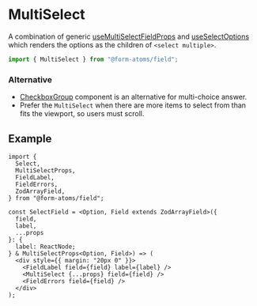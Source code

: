 
<Meta title="components/MultiSelect" of={MultiSelectStories} />

<hgroup>

# MultiSelect

A combination of generic [useMultiSelectFieldProps](?path=/docs/hooks-usemultiselectfieldprops--docs) and [useSelectOptions](?path=/docs/hooks-useselectoptions--docs)
which renders the options as the children of `<select multiple>`.

</hgroup>

```ts
import { MultiSelect } from "@form-atoms/field";
```

### Alternative

- [CheckboxGroup](?path=/docs/components-checkboxgroup--docs) component is an alternative for multi-choice answer.
- Prefer the `MultiSelect` when there are more items to select from than fits the viewport, so users must scroll.

## Example

```tsx
import {
  Select,
  MultiSelectProps,
  FieldLabel,
  FieldErrors,
  ZodArrayField,
} from "@form-atoms/field";

const SelectField = <Option, Field extends ZodArrayField>({
  field,
  label,
  ...props
}: {
  label: ReactNode;
} & MultiSelectProps<Option, Field>) => (
  <div style={{ margin: "20px 0" }}>
    <FieldLabel field={field} label={label} />
    <MultiSelect {...props} field={field} />
    <FieldErrors field={field} />
  </div>
);
```

<Stories />
